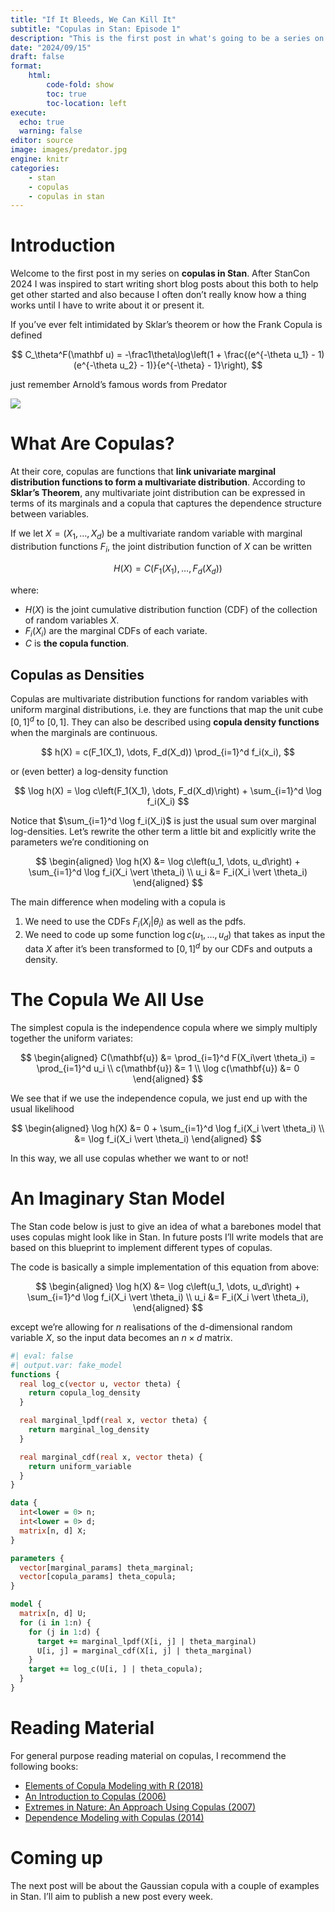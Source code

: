 ```yaml
---
title: "If It Bleeds, We Can Kill It"
subtitle: "Copulas in Stan: Episode 1"
description: "This is the first post in what's going to be a series on using Copulas in Stan. Each post is going to be short to keep me from postponing writing them. In this post I lightly introduce the series and give a quick primer on copulas."
date: "2024/09/15"
draft: false
format: 
    html:
        code-fold: show
        toc: true
        toc-location: left
execute: 
  echo: true
  warning: false
editor: source
image: images/predator.jpg
engine: knitr
categories:
    - stan
    - copulas
    - copulas in stan
---
```


# Introduction

Welcome to the first post in my series on **copulas in Stan**. After StanCon 2024 I was inspired to start writing short blog posts about this both to help get other started and also because I often don't really know how a thing works until I have to write about it or present it.

If you've ever felt intimidated by Sklar's theorem or how the Frank Copula is defined

$$
C_\theta^F(\mathbf u) = -\frac1\theta\log\left(1 + \frac{(e^{-\theta u_1} - 1)(e^{-\theta u_2} - 1)}{e^{-\theta} - 1}\right),
$$

just remember Arnold's famous words from Predator

![](images/predator.jpg)

# What Are Copulas?

At their core, copulas are functions that **link univariate marginal distribution functions to form a multivariate distribution**. According to **Sklar's Theorem**, any multivariate joint distribution can be expressed in terms of its marginals and a copula that captures the dependence structure between variables.

If we let $X = (X_1, \dots, X_d)$ be a multivariate random variable with marginal distribution functions $F_i$, the joint distribution function of $X$ can be written

$$
H(X) = C\left( F_1(X_1), \dots, F_d(X_d) \right)
$$

where:

* $H(X)$ is the joint cumulative distribution function (CDF) of the collection of random variables $X$.
* $F_i(X_i)$ are the marginal CDFs of each variate.
* $C$ is **the copula function**.

## Copulas as Densities

Copulas are multivariate distribution functions for random variables with uniform marginal distributions, i.e. they are functions that map the unit cube $[0,1]^d$ to $[0,1]$. They can also be described using **copula density functions** when the marginals are continuous.

$$
h(X) = c(F_1(X_1), \dots, F_d(X_d)) \prod_{i=1}^d f_i(x_i),
$$

or (even better) a log-density function

$$
\log h(X) = \log c\left(F_1(X_1), \dots, F_d(X_d)\right) + \sum_{i=1}^d \log f_i(X_i)
$$

Notice that $\sum_{i=1}^d \log f_i(X_i)$ is just the usual sum over marginal log-densities. Let's rewrite the other term a little bit and explicitly write the parameters we're conditioning on

$$
\begin{aligned}
\log h(X) &= \log c\left(u_1, \dots, u_d\right) + \sum_{i=1}^d \log f_i(X_i \vert \theta_i) \\
u_i &= F_i(X_i \vert \theta_i)
\end{aligned}
$$

The main difference when modeling with a copula is 

1. We need to use the CDFs $F_i(X_i \vert \theta_i)$ as well as the pdfs.
2. We need to code up some function $\log c(u_1, \dots, u_d)$ that takes as input the data $X$ after it's been transformed to $[0,1]^d$ by our CDFs and outputs a density.

# The Copula We All Use

The simplest copula is the independence copula where we simply multiply together the uniform variates:

$$
\begin{aligned}
C(\mathbf{u}) &= \prod_{i=1}^d F(X_i\vert \theta_i) =  \prod_{i=1}^d u_i \\
c(\mathbf{u}) &= 1 \\
\log c(\mathbf{u}) &= 0
\end{aligned}
$$

We see that if we use the independence copula, we just end up with the usual likelihood

$$
\begin{aligned}
\log h(X) &= 0 + \sum_{i=1}^d \log f_i(X_i \vert \theta_i) \\
&= \log f_i(X_i \vert \theta_i)
\end{aligned}
$$

In this way, we all use copulas whether we want to or not!

# An Imaginary Stan Model

The Stan code below is just to give an idea of what a barebones model that uses copulas might look like in Stan. In future posts I'll write models that are based on this blueprint to implement different types of copulas. 

The code is basically a simple implementation of this equation from above:

$$
\begin{aligned}
\log h(X) &= \log c\left(u_1, \dots, u_d\right) + \sum_{i=1}^d \log f_i(X_i \vert \theta_i) \\
u_i &= F_i(X_i \vert \theta_i),
\end{aligned}
$$

except we're allowing for $n$ realisations of the d-dimensional random variable $X$, so the input data becomes an $n \times d$ matrix.

```stan
#| eval: false
#| output.var: fake_model
functions {
  real log_c(vector u, vector theta) {
    return copula_log_density
  }

  real marginal_lpdf(real x, vector theta) {
    return marginal_log_density
  }

  real marginal_cdf(real x, vector theta) {
    return uniform_variable
  }
}

data {
  int<lower = 0> n;
  int<lower = 0> d;
  matrix[n, d] X;
}

parameters {
  vector[marginal_params] theta_marginal;
  vector[copula_params] theta_copula;
}

model {
  matrix[n, d] U;
  for (i in 1:n) {
    for (j in 1:d) {
      target += marginal_lpdf(X[i, j] | theta_marginal)
      U[i, j] = marginal_cdf(X[i, j] | theta_marginal)
    }
    target += log_c(U[i, ] | theta_copula);
  }
}
```

# Reading Material

For general purpose reading material on copulas, I recommend the following books:

* [Elements of Copula Modeling with R (2018)](https://link.springer.com/book/10.1007/978-3-319-89635-9)
* [An Introduction to Copulas (2006)](https://link.springer.com/book/10.1007/0-387-28678-0)
* [Extremes in Nature: An Approach Using Copulas (2007)](https://link.springer.com/book/10.1007/1-4020-4415-1)
* [Dependence Modeling with Copulas (2014)](https://www.taylorfrancis.com/books/mono/10.1201/b17116/dependence-modeling-copulas-harry-joe)


# Coming up

The next post will be about the Gaussian copula with a couple of examples in Stan. I'll aim to publish a new post every week.